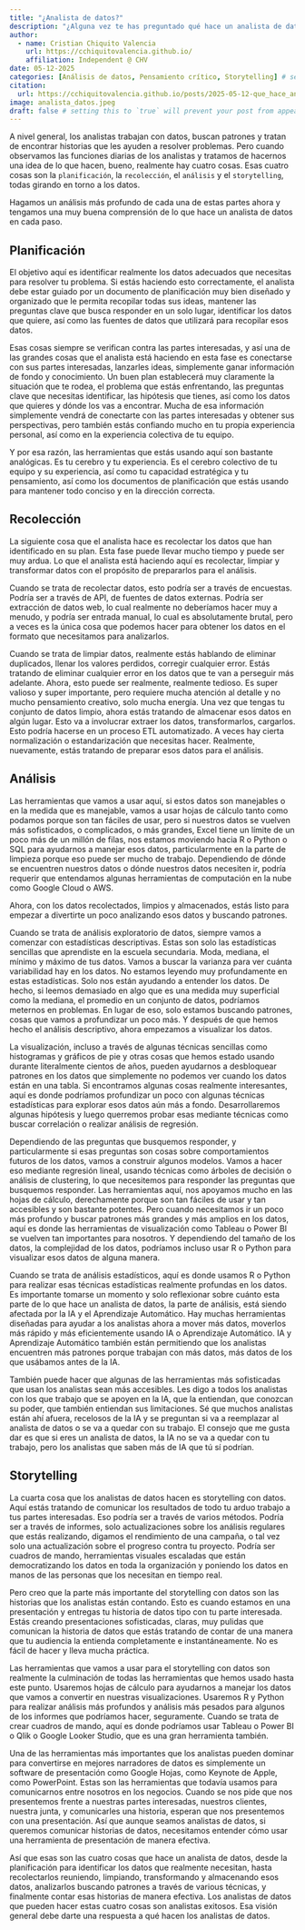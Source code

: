```yaml
---
title: "¿Analista de datos?"
description: "¿Alguna vez te has preguntado qué hace un analista de datos?"
author:
  - name: Cristian Chiquito Valencia
    url: https://cchiquitovalencia.github.io/
    affiliation: Independent @ CHV
date: 05-12-2025
categories: [Análisis de datos, Pensamiento crítico, Storytelling] # self-defined categories
citation: 
  url: https://cchiquitovalencia.github.io/posts/2025-05-12-que_hace_analista_datos/
image: analista_datos.jpeg
draft: false # setting this to `true` will prevent your post from appearing on your listing page until you're ready!
---
```


A nivel general, los analistas trabajan con datos, buscan patrones y tratan de encontrar historias que les ayuden a resolver problemas. Pero cuando observamos las funciones diarias de los analistas y tratamos de hacernos una idea de lo que hacen, bueno, realmente hay cuatro cosas. Esas cuatro cosas son la `planificación`, la `recolección`, el `análisis` y el `storytelling`, todas girando en torno a los datos.

Hagamos un análisis más profundo de cada una de estas partes ahora y tengamos una muy buena comprensión de lo que hace un analista de datos en cada paso.

## Planificación

El objetivo aquí es identificar realmente los datos adecuados que necesitas para resolver tu problema. Si estás haciendo esto correctamente, el analista debe estar guiado por un documento de planificación muy bien diseñado y organizado que le permita recopilar todas sus ideas, mantener las preguntas clave que busca responder en un solo lugar, identificar los datos que quiere, así como las fuentes de datos que utilizará para recopilar esos datos.

Esas cosas siempre se verifican contra las partes interesadas, y así una de las grandes cosas que el analista está haciendo en esta fase es conectarse con sus partes interesadas, lanzarles ideas, simplemente ganar información de fondo y conocimiento. Un buen plan establecerá muy claramente la situación que te rodea, el problema que estás enfrentando, las preguntas clave que necesitas identificar, las hipótesis que tienes, así como los datos que quieres y dónde los vas a encontrar. Mucha de esa información simplemente vendrá de conectarte con las partes interesadas y obtener sus perspectivas, pero también estás confiando mucho en tu propia experiencia personal, así como en la experiencia colectiva de tu equipo.

Y por esa razón, las herramientas que estás usando aquí son bastante analógicas. Es tu cerebro y tu experiencia. Es el cerebro colectivo de tu equipo y su experiencia, así como tu capacidad estratégica y tu pensamiento, así como los documentos de planificación que estás usando para mantener todo conciso y en la dirección correcta.

## Recolección

La siguiente cosa que el analista hace es recolectar los datos que han identificado en su plan. Esta fase puede llevar mucho tiempo y puede ser muy ardua. Lo que el analista está haciendo aquí es recolectar, limpiar y transformar datos con el propósito de prepararlos para el análisis.

Cuando se trata de recolectar datos, esto podría ser a través de encuestas. Podría ser a través de API, de fuentes de datos externas. Podría ser extracción de datos web, lo cual realmente no deberíamos hacer muy a menudo, y podría ser entrada manual, lo cual es absolutamente brutal, pero a veces es la única cosa que podemos hacer para obtener los datos en el formato que necesitamos para analizarlos.

Cuando se trata de limpiar datos, realmente estás hablando de eliminar duplicados, llenar los valores perdidos, corregir cualquier error. Estás tratando de eliminar cualquier error en los datos que te van a perseguir más adelante. Ahora, esto puede ser realmente, realmente tedioso. Es super valioso y super importante, pero requiere mucha atención al detalle y no mucho pensamiento creativo, solo mucha energía. Una vez que tengas tu conjunto de datos limpio, ahora estás tratando de almacenar esos datos en algún lugar. Esto va a involucrar extraer los datos, transformarlos, cargarlos. Esto podría hacerse en un proceso ETL automatizado. A veces hay cierta normalización o estandarización que necesitas hacer. Realmente, nuevamente, estás tratando de preparar esos datos para el análisis.

## Análisis

Las herramientas que vamos a usar aquí, si estos datos son manejables o en la medida que es manejable, vamos a usar hojas de cálculo tanto como podamos porque son tan fáciles de usar, pero si nuestros datos se vuelven más sofisticados, o complicados, o más grandes, Excel tiene un límite de un poco más de un millón de filas, nos estamos moviendo hacia R o Python o SQL para ayudarnos a manejar esos datos, particularmente en la parte de limpieza porque eso puede ser mucho de trabajo. Dependiendo de dónde se encuentren nuestros datos o dónde nuestros datos necesiten ir, podría requerir que entendamos algunas herramientas de computación en la nube como Google Cloud o AWS. 

Ahora, con los datos recolectados, limpios y almacenados, estás listo para empezar a divertirte un poco analizando esos datos y buscando patrones.

Cuando se trata de análisis exploratorio de datos, siempre vamos a comenzar con estadísticas descriptivas. Estas son solo las estadísticas sencillas que aprendiste en la escuela secundaria. Moda, mediana, el mínimo y máximo de tus datos. Vamos a buscar la varianza para ver cuánta variabilidad hay en los datos. No estamos leyendo muy profundamente en estas estadísticas. Solo nos están ayudando a entender los datos. De hecho, si leemos demasiado en algo que es una medida muy superficial como la mediana, el promedio en un conjunto de datos, podríamos meternos en problemas. En lugar de eso, solo estamos buscando patrones, cosas que vamos a profundizar un poco más. Y después de que hemos hecho el análisis descriptivo, ahora empezamos a visualizar los datos.

La visualización, incluso a través de algunas técnicas sencillas como histogramas y gráficos de pie y otras cosas que hemos estado usando durante literalmente cientos de años, pueden ayudarnos a desbloquear patrones en los datos que simplemente no podemos ver cuando los datos están en una tabla. Si encontramos algunas cosas realmente interesantes, aquí es donde podríamos profundizar un poco con algunas técnicas estadísticas para explorar esos datos aún más a fondo. Desarrollaremos algunas hipótesis y luego querremos probar esas mediante técnicas como buscar correlación o realizar análisis de regresión.

Dependiendo de las preguntas que busquemos responder, y particularmente si esas preguntas son cosas sobre comportamientos futuros de los datos, vamos a construir algunos modelos. Vamos a hacer eso mediante regresión lineal, usando técnicas como árboles de decisión o análisis de clustering, lo que necesitemos para responder las preguntas que busquemos responder. Las herramientas aquí, nos apoyamos mucho en las hojas de cálculo, derechamente porque son tan fáciles de usar y tan accesibles y son bastante potentes. Pero cuando necesitamos ir un poco más profundo y buscar patrones más grandes y más amplios en los datos, aquí es donde las herramientas de visualización como Tableau o Power BI se vuelven tan importantes para nosotros. Y dependiendo del tamaño de los datos, la complejidad de los datos, podríamos incluso usar R o Python para visualizar esos datos de alguna manera.

Cuando se trata de análisis estadísticos, aquí es donde usamos R o Python para realizar esas técnicas estadísticas realmente profundas en los datos. Es importante tomarse un momento y solo reflexionar sobre cuánto esta parte de lo que hace un analista de datos, la parte de análisis, está siendo afectada por la IA y el Aprendizaje Automático. Hay muchas herramientas diseñadas para ayudar a los analistas ahora a mover más datos, moverlos más rápido y más eficientemente usando IA o Aprendizaje Automático. IA y Aprendizaje Automático también están permitiendo que los analistas encuentren más patrones porque trabajan con más datos, más datos de los que usábamos antes de la IA.

También puede hacer que algunas de las herramientas más sofisticadas que usan los analistas sean más accesibles. Les digo a todos los analistas con los que trabajo que se apoyen en la IA, que la entiendan, que conozcan su poder, que también entiendan sus limitaciones. Sé que muchos analistas están ahí afuera, recelosos de la IA y se preguntan si va a reemplazar al analista de datos o se va a quedar con su trabajo. El consejo que me gusta dar es que si eres un analista de datos, la IA no se va a quedar con tu trabajo, pero los analistas que saben más de IA que tú sí podrían.

## Storytelling

La cuarta cosa que los analistas de datos hacen es storytelling con datos. Aquí estás tratando de comunicar los resultados de todo tu arduo trabajo a tus partes interesadas. Eso podría ser a través de varios métodos. Podría ser a través de informes, solo actualizaciones sobre los análisis regulares que estás realizando, digamos el rendimiento de una campaña, o tal vez solo una actualización sobre el progreso contra tu proyecto. Podría ser cuadros de mando, herramientas visuales escaladas que están democratizando los datos en toda la organización y poniendo los datos en manos de las personas que los necesitan en tiempo real.

Pero creo que la parte más importante del storytelling con datos son las historias que los analistas están contando. Esto es cuando estamos en una presentación y entregas tu historia de datos tipo con tu parte interesada. Estás creando presentaciones sofisticadas, claras, muy pulidas que comunican la historia de datos que estás tratando de contar de una manera que tu audiencia la entienda completamente e instantáneamente. No es fácil de hacer y lleva mucha práctica.

Las herramientas que vamos a usar para el storytelling con datos son realmente la culminación de todas las herramientas que hemos usado hasta este punto. Usaremos hojas de cálculo para ayudarnos a manejar los datos que vamos a convertir en nuestras visualizaciones. Usaremos R y Python para realizar análisis más profundos y análisis más pesados para algunos de los informes que podríamos hacer, seguramente. Cuando se trata de crear cuadros de mando, aquí es donde podríamos usar Tableau o Power BI o Qlik o Google Looker Studio, que es una gran herramienta también.

Una de las herramientas más importantes que los analistas pueden dominar para convertirse en mejores narradores de datos es simplemente un software de presentación como Google Hojas, como Keynote de Apple, como PowerPoint. Estas son las herramientas que todavía usamos para comunicarnos entre nosotros en los negocios. Cuando se nos pide que nos presentemos frente a nuestras partes interesadas, nuestros clientes, nuestra junta, y comunicarles una historia, esperan que nos presentemos con una presentación. Así que aunque seamos analistas de datos, si queremos comunicar historias de datos, necesitamos entender cómo usar una herramienta de presentación de manera efectiva.

Así que esas son las cuatro cosas que hace un analista de datos, desde la planificación para identificar los datos que realmente necesitan, hasta recolectarlos reuniendo, limpiando, transformando y almacenando esos datos, analizarlos buscando patrones a través de various técnicas, y finalmente contar esas historias de manera efectiva. Los analistas de datos que pueden hacer estas cuatro cosas son analistas exitosos. Esa visión general debe darte una respuesta a qué hacen los analistas de datos.
